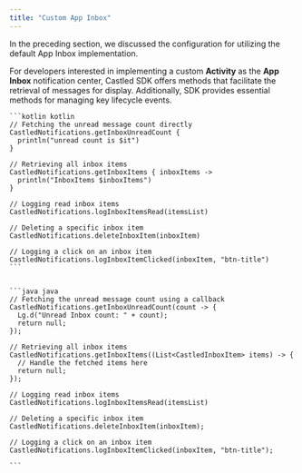 ```yaml
---
title: "Custom App Inbox"
---
```


In the preceding section, we discussed the configuration for utilizing the default App Inbox implementation.

For developers interested in implementing a custom **Activity** as the **App Inbox** notification center,
Castled SDK offers methods that facilitate the retrieval of messages for display. Additionally, SDK provides essential methods for managing key lifecycle events.

<CodeGroup>

    ```kotlin kotlin
    // Fetching the unread message count directly
    CastledNotifications.getInboxUnreadCount {
      println("unread count is $it")
    }

    // Retrieving all inbox items
    CastledNotifications.getInboxItems { inboxItems ->
      println("InboxItems $inboxItems")
    }

    // Logging read inbox items
    CastledNotifications.logInboxItemsRead(itemsList)

    // Deleting a specific inbox item
    CastledNotifications.deleteInboxItem(inboxItem)

    // Logging a click on an inbox item
    CastledNotifications.logInboxItemClicked(inboxItem, "btn-title")
    ```


    ```java java
    // Fetching the unread message count using a callback
    CastledNotifications.getInboxUnreadCount(count -> {
      Lg.d("Unread Inbox count: " + count);
      return null;
    });

    // Retrieving all inbox items
    CastledNotifications.getInboxItems((List<CastledInboxItem> items) -> {
      // Handle the fetched items here
      return null;
    });

    // Logging read inbox items
    CastledNotifications.logInboxItemsRead(itemsList)

    // Deleting a specific inbox item
    CastledNotifications.deleteInboxItem(inboxItem);

    // Logging a click on an inbox item
    CastledNotifications.logInboxItemClicked(inboxItem, "btn-title");

    ```

</CodeGroup>
